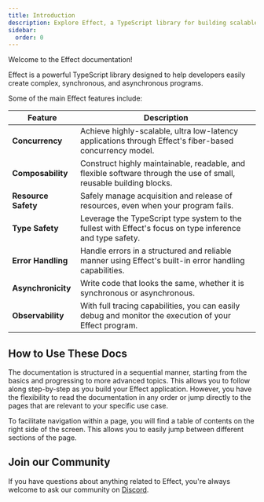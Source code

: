 ```yaml
---
title: Introduction
description: Explore Effect, a TypeScript library for building scalable, maintainable, and type-safe applications with advanced concurrency, error handling, and resource management.
sidebar:
  order: 0
---
```


Welcome to the Effect documentation!

Effect is a powerful TypeScript library designed to help developers
easily create complex, synchronous, and asynchronous programs.

Some of the main Effect features include:

| Feature             | Description                                                                                                        |
| ------------------- | ------------------------------------------------------------------------------------------------------------------ |
| **Concurrency**     | Achieve highly-scalable, ultra low-latency applications through Effect's fiber-based concurrency model.            |
| **Composability**   | Construct highly maintainable, readable, and flexible software through the use of small, reusable building blocks. |
| **Resource Safety** | Safely manage acquisition and release of resources, even when your program fails.                                  |
| **Type Safety**     | Leverage the TypeScript type system to the fullest with Effect's focus on type inference and type safety.          |
| **Error Handling**  | Handle errors in a structured and reliable manner using Effect's built-in error handling capabilities.             |
| **Asynchronicity**  | Write code that looks the same, whether it is synchronous or asynchronous.                                         |
| **Observability**   | With full tracing capabilities, you can easily debug and monitor the execution of your Effect program.             |

## How to Use These Docs

The documentation is structured in a sequential manner, starting from the basics and progressing to more advanced topics. This allows you to follow along step-by-step as you build your Effect application. However, you have the flexibility to read the documentation in any order or jump directly to the pages that are relevant to your specific use case.

To facilitate navigation within a page, you will find a table of contents on the right side of the screen. This allows you to easily jump between different sections of the page.

## Join our Community

If you have questions about anything related to Effect,
you're always welcome to ask our community on [Discord](https://discord.gg/effect-ts).
